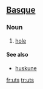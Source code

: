 ==[[Basque]]==

===Noun===
{{infl|eu|noun}}

# [[hole]]

====See also====
*[[huskune]]

[[fr:uts]]
[[tr:uts]]
